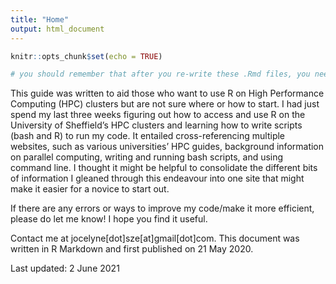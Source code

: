 ```yaml
---
title: "Home"
output: html_document
---
```


```r
knitr::opts_chunk$set(echo = TRUE)

# you should remember that after you re-write these .Rmd files, you need to run rmarkdown::render_site() in the Console, then commit to Git and push.
```

This guide was written to aid those who want to use R on High Performance Computing (HPC) clusters but are not sure where or how to start. I had just spend my last three weeks figuring out how to access and use R on the University of Sheffield's HPC clusters and learning how to write scripts (bash and R) to run my code. It entailed cross-referencing multiple websites, such as various universities' HPC guides, background information on parallel computing, writing and running bash scripts, and using command line. I thought it might be helpful to consolidate the different bits of information I gleaned through this endeavour into one site that might make it easier for a novice to start out. 

If there are any errors or ways to improve my code/make it more efficient, please do let me know! I hope you find it useful. 

Contact me at jocelyne[dot]sze[at]gmail[dot]com. This document was written in R Markdown and first published on 21 May 2020. 

Last updated: 2 June 2021

